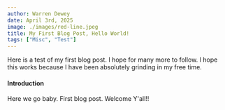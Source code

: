 ```yaml
---
author: Warren Dewey
date: April 3rd, 2025
image: ./images/red-line.jpeg
title: My First Blog Post, Hello World!
tags: ["Misc", "Test"]
---
```


Here is a test of my first blog post. I hope for many more to follow. I hope this works because I have been absolutely grinding in my free time.

#### Introduction

Here we go baby. First blog post. Welcome Y'all!!
